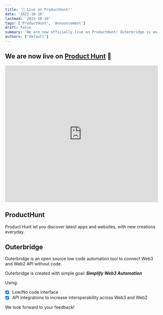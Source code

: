 ```yaml
---
title: '🥳 Live on ProductHunt!'
date: '2022-10-10'
lastmod: '2022-10-10'
tags: ['ProductHunt', 'Announcement']
draft: false
summary: 'We are now officially live on ProductHunt! Outerbridge is an open source low code automation tool to connect..'
authors: ['default']
---
```


## We are now live on [Product Hunt](https://www.producthunt.com/) 🥳

<div className="flex">
  <iframe
    src="https://cards.producthunt.com/cards/posts/362480?v=1"
    width="100%"
    height="450"
    frameBorder="0"
    allowFullScreen
  ></iframe>
</div>

## ProductHunt

Product Hunt let you discover latest apps and websites, with new creations everyday.

## Outerbridge

Outerbridge is an open source low code automation tool to connect Web3 and Web2 API without code.

Outerbridge is created with simple goal:
**_Simplify Web3 Automation_**

Using:

- [x] Low/No code interface
- [x] API integrations to increase interoperability across Web3 and Web2

We look forward to your feedback!
